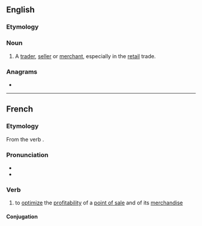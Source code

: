 ==English==

===Etymology===
{{suffix|en|merchandise|er|id2=agent noun}}

===Noun===
{{en-noun}}

# A [[trader]], [[seller]] or [[merchant]], especially in the [[retail]] trade.

===Anagrams===
* {{anagrams|en|a=acdeehimnrrs|merchandries}}

----

==French==

===Etymology===
From the {{etyl|en|fr}} verb {{m|en|merchandise}}.

===Pronunciation===
* {{fr-IPA}}
* {{audio|fr|LL-Q150 (fra)-Arthur Crbz-merchandiser.wav|Audio}}

===Verb===
{{fr-verb}}

# to [[optimize]] the [[profitability]] of a [[point of sale]] and of its [[merchandise]]

====Conjugation====
{{fr-conj-auto}}